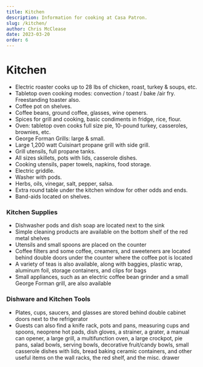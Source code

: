 ```yaml
---
title: Kitchen
description: Information for cooking at Casa Patron.
slug: /kitchen/
author: Chris McClease
date: 2023-03-20
order: 6
---
```


# Kitchen

- Electric roaster cooks up to 28 Ibs of chicken, roast, turkey & soups, etc.
- Tabletop oven cooking modes: convection / toast / bake /air fry. Freestanding toaster also.
- Coffee pot on shelves.
- Coffee beans, ground coffee, glasses, wine openers.
- Spices for grill and cooking, basic condiments in fridge, rice, flour.
- Oven: tabletop oven cooks full size pie, 10-pound turkey, casseroles, brownies, etc.
- George Forman Grills: large & small.
- Large 1,200 watt Cuisinart propane grill with side grill.
- Grill utensils, full propane tanks.
- All sizes skillets, pots with lids, casserole dishes.
- Cooking utensils, paper towels, napkins, food storage.
- Electric griddle.
- Washer with pods.
- Herbs, oils, vinegar, salt, pepper, salsa.
- Extra round table under the kitchen window for other odds and ends.
- Band-aids located on shelves.

### Kitchen Supplies

- Dishwasher pods and dish soap are located next to the sink
- Simple cleaning products are available on the bottom shelf of the red metal shelves
- Utensils and small spoons are placed on the counter
- Coffee filters and some coffee, creamers, and sweeteners are located behind double doors under the counter where
  the coffee pot is located
- A variety of teas is also available, along with baggies, plastic wrap, aluminum foil, storage containers, and
  clips for bags
- Small appliances, such as an electric coffee bean grinder and a small George Forman grill, are also available

### Dishware and Kitchen Tools

- Plates, cups, saucers, and glasses are stored behind double cabinet doors next to the refrigerator
- Guests can also find a knife rack, pots and pans, measuring cups and spoons, neoprene hot pads, dish gloves,
  a strainer, a grater, a manual can opener, a large grill, a multifunction oven, a large crockpot, pie pans,
  salad bowls, serving bowls, decorative fruit/candy bowls, small casserole dishes with lids, bread baking ceramic
  containers, and other useful items on the wall racks, the red shelf, and the misc. drawer
